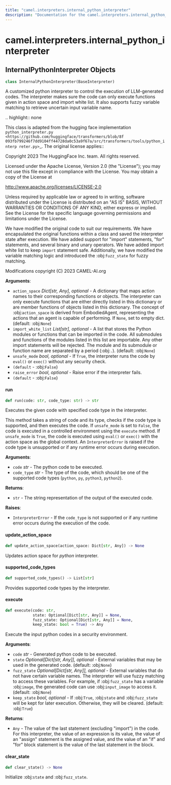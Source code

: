 ```yaml
---
title: "camel.interpreters.internal_python_interpreter"
description: "Documentation for the camel.interpreters.internal_python_interpreter module"
---
```


<a id="camel.interpreters.internal_python_interpreter"></a>

# camel.interpreters.internal\_python\_interpreter

<a id="camel.interpreters.internal_python_interpreter.InternalPythonInterpreter"></a>

## InternalPythonInterpreter Objects

```python
class InternalPythonInterpreter(BaseInterpreter)
```

A customized python interpreter to control the execution of
LLM-generated codes. The interpreter makes sure the code can only execute
functions given in action space and import white list. It also supports
fuzzy variable matching to retrieve uncertain input variable name.

.. highlight:: none

This class is adapted from the hugging face implementation
`python_interpreter.py <https://github.com/huggingface/transformers/blob/8f
093fb799246f7dd9104ff44728da0c53a9f67a/src/transformers/tools/python_interp
reter.py>`_. The original license applies::

Copyright 2023 The HuggingFace Inc. team. All rights reserved.

Licensed under the Apache License, Version 2.0 (the "License");
you may not use this file except in compliance with the License.
You may obtain a copy of the License at

http://www.apache.org/licenses/LICENSE-2.0

Unless required by applicable law or agreed to in writing, software
distributed under the License is distributed on an "AS IS" BASIS,
WITHOUT WARRANTIES OR CONDITIONS OF ANY KIND, either express or
implied. See the License for the specific language governing
permissions and limitations under the License.

We have modified the original code to suit our requirements. We have
encapsulated the original functions within a class and saved the
interpreter state after execution. We have added support for "import"
statements, "for" statements, and several binary and unary operators. We
have added import white list to keep `import` statement safe. Additionally,
we have modified the variable matching logic and introduced the
:obj:`fuzz_state` for fuzzy matching.

Modifications copyright (C) 2023 CAMEL-AI.org

**Arguments**:

- `action_space` _Dict[str, Any], optional_ - A dictionary that maps action
  names to their corresponding functions or objects. The interpreter
  can only execute functions that are either directly listed in this
  dictionary or are member functions of objects listed in this
  dictionary. The concept of :obj:`action_space` is derived from
  EmbodiedAgent, representing the actions that an agent is capable of
  performing. If `None`, set to empty dict. (default: :obj:`None`)
- `import_white_list` _List[str], optional_ - A list that stores
  the Python modules or functions that can be imported in the code.
  All submodules and functions of the modules listed in this list are
  importable. Any other import statements will be rejected. The
  module and its submodule or function name are separated by a period
  (:obj:`.`). (default: :obj:`None`)
- `unsafe_mode` _bool, optional_ - If `True`, the interpreter runs the code
  by `eval()` or `exec()` without any security check.
- `(default` - :obj:`False`)
- `raise_error` _bool, optional_ - Raise error if the interpreter fails.
- `(default` - :obj:`False`)

<a id="camel.interpreters.internal_python_interpreter.InternalPythonInterpreter.run"></a>

#### run

```python
def run(code: str, code_type: str) -> str
```

Executes the given code with specified code type in the
interpreter.

This method takes a string of code and its type, checks if the code
type is supported, and then executes the code. If `unsafe_mode` is
set to `False`, the code is executed in a controlled environment using
the `execute` method. If `unsafe_mode` is `True`, the code is executed
using `eval()` or `exec()` with the action space as the global context.
An `InterpreterError` is raised if the code type is unsupported or if
any runtime error occurs during execution.

**Arguments**:

- `code` _str_ - The python code to be executed.
- `code_type` _str_ - The type of the code, which should be one of the
  supported code types (`python`, `py`, `python3`, `python2`).
  
  

**Returns**:

- `str` - The string representation of the output of the executed code.
  

**Raises**:

- `InterpreterError` - If the `code_type` is not supported or if any
  runtime error occurs during the execution of the code.

<a id="camel.interpreters.internal_python_interpreter.InternalPythonInterpreter.update_action_space"></a>

#### update\_action\_space

```python
def update_action_space(action_space: Dict[str, Any]) -> None
```

Updates action space for *python* interpreter.

<a id="camel.interpreters.internal_python_interpreter.InternalPythonInterpreter.supported_code_types"></a>

#### supported\_code\_types

```python
def supported_code_types() -> List[str]
```

Provides supported code types by the interpreter.

<a id="camel.interpreters.internal_python_interpreter.InternalPythonInterpreter.execute"></a>

#### execute

```python
def execute(code: str,
            state: Optional[Dict[str, Any]] = None,
            fuzz_state: Optional[Dict[str, Any]] = None,
            keep_state: bool = True) -> Any
```

Execute the input python codes in a security environment.

**Arguments**:

- `code` _str_ - Generated python code to be executed.
- `state` _Optional[Dict[str, Any]], optional_ - External variables that
  may be used in the generated code. (default: :obj:`None`)
- `fuzz_state` _Optional[Dict[str, Any]], optional_ - External variables
  that do not have certain variable names. The interpreter will
  use fuzzy matching to access these variables. For example, if
  :obj:`fuzz_state` has a variable :obj:`image`, the generated
  code can use :obj:`input_image` to access it. (default:
  :obj:`None`)
- `keep_state` _bool, optional_ - If :obj:`True`, :obj:`state` and
  :obj:`fuzz_state` will be kept for later execution. Otherwise,
  they will be cleared. (default: :obj:`True`)
  

**Returns**:

- `Any` - The value of the last statement (excluding "import") in the
  code. For this interpreter, the value of an expression is its
  value, the value of an "assign" statement is the assigned
  value, and the value of an "if" and "for" block statement is
  the value of the last statement in the block.

<a id="camel.interpreters.internal_python_interpreter.InternalPythonInterpreter.clear_state"></a>

#### clear\_state

```python
def clear_state() -> None
```

Initialize :obj:`state` and :obj:`fuzz_state`.

